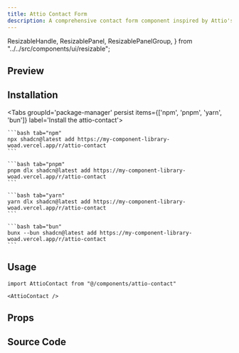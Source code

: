 ```yaml
---
title: Attio Contact Form
description: A comprehensive contact form component inspired by Attio's design, featuring drag-and-drop sortable email and phone fields, company selection with search, and popover-based field editing.
---
```


  ResizableHandle,
  ResizablePanel,
  ResizablePanelGroup,
} from "../../src/components/ui/resizable";

## Preview

<RegistryPreview>
  <AttioContact />
</RegistryPreview>

## Installation

<div className="w-full flex justify-end">
    <OpenInV0Button url="https://my-component-library-woad.vercel.app/r/attio-contact.json" />
</div>

<Tabs groupId='package-manager' persist items={['npm', 'pnpm', 'yarn', 'bun']} label='Install the attio-contact'>

    ```bash tab="npm"
    npx shadcn@latest add https://my-component-library-woad.vercel.app/r/attio-contact
    ```

    ```bash tab="pnpm"
    pnpm dlx shadcn@latest add https://my-component-library-woad.vercel.app/r/attio-contact
    ```

    ```bash tab="yarn"
    yarn dlx shadcn@latest add https://my-component-library-woad.vercel.app/r/attio-contact
    ```

    ```bash tab="bun"
    bunx --bun shadcn@latest add https://my-component-library-woad.vercel.app/r/attio-contact
    ```
</Tabs>

## Usage

```tsx
import AttioContact from "@/components/attio-contact"
```

```tsx
<AttioContact />
```

## Props

<AutoTypeTable path="./registry/attio-contact/components/attio-contact.tsx" name="AttioContactProps" />

## Source Code

<RegistryExplorer 
  componentName="attio-contact" 
  defaultSelectedFile="registry/attio-contact/components/attio-contact.tsx" 
/>